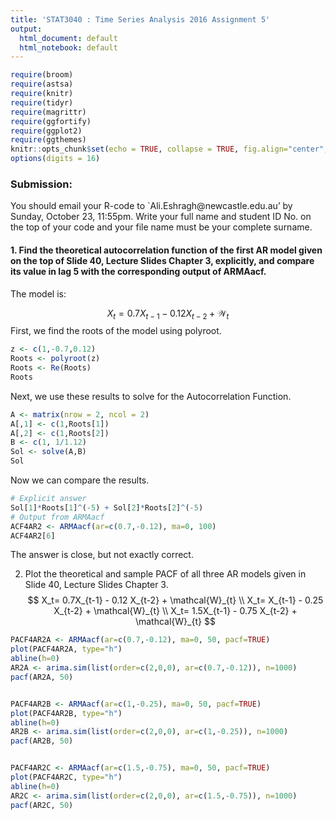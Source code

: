 ```yaml
---
title: 'STAT3040 : Time Series Analysis 2016 Assignment 5'
output:
  html_document: default
  html_notebook: default
---
```


```r
require(broom)
require(astsa)
require(knitr)
require(tidyr)
require(magrittr)
require(ggfortify)
require(ggplot2)
require(ggthemes)
knitr::opts_chunk$set(echo = TRUE, collapse = TRUE, fig.align="center", fig.width=15, fig.height = 7.5)
options(digits = 16)
```

### Submission:
You should email your R-code to `Ali.Eshragh@newcastle.edu.au' by Sunday, October 23, 11:55pm.  Write your full name and student ID No.  on the top of your code and your  file name must be your complete surname.

#### 1.  Find  the  theoretical  autocorrelation  function  of  the   first  AR  model  given  on  the  top  of  Slide 40, Lecture Slides Chapter 3, explicitly, and compare its value in lag 5 with the corresponding output of ARMAacf.

The model is:

$$
X_t= 0.7X_{t-1} - 0.12 X_{t-2} + \mathcal{W}_{t}
$$
First, we find the roots of the model using polyroot.
```r
z <- c(1,-0.7,0.12)
Roots <- polyroot(z)
Roots <- Re(Roots)
Roots
```
Next, we use these results to solve for the Autocorrelation Function.
```r
A <- matrix(nrow = 2, ncol = 2)
A[,1] <- c(1,Roots[1])
A[,2] <- c(1,Roots[2])
B <- c(1, 1/1.12)
Sol <- solve(A,B)
Sol
```
Now we can compare the results.
```r
# Explicit answer
Sol[1]*Roots[1]^(-5) + Sol[2]*Roots[2]^(-5)
# Output from ARMAacf
ACF4AR2 <- ARMAacf(ar=c(0.7,-0.12), ma=0, 100)
ACF4AR2[6]
```
The answer is close, but not exactly correct.

2.  Plot the theoretical and sample PACF of all three AR models given in Slide 40, Lecture Slides Chapter 3.
$$
X_t= 0.7X_{t-1} - 0.12 X_{t-2} + \mathcal{W}_{t} \\
X_t= X_{t-1} - 0.25 X_{t-2} + \mathcal{W}_{t} \\
X_t= 1.5X_{t-1} - 0.75 X_{t-2} + \mathcal{W}_{t}
$$

```r
PACF4AR2A <- ARMAacf(ar=c(0.7,-0.12), ma=0, 50, pacf=TRUE)
plot(PACF4AR2A, type="h")
abline(h=0)
AR2A <- arima.sim(list(order=c(2,0,0), ar=c(0.7,-0.12)), n=1000)
pacf(AR2A, 50)


PACF4AR2B <- ARMAacf(ar=c(1,-0.25), ma=0, 50, pacf=TRUE)
plot(PACF4AR2B, type="h")
abline(h=0)
AR2B <- arima.sim(list(order=c(2,0,0), ar=c(1,-0.25)), n=1000)
pacf(AR2B, 50)


PACF4AR2C <- ARMAacf(ar=c(1.5,-0.75), ma=0, 50, pacf=TRUE)
plot(PACF4AR2C, type="h")
abline(h=0)
AR2C <- arima.sim(list(order=c(2,0,0), ar=c(1.5,-0.75)), n=1000)
pacf(AR2C, 50)
```